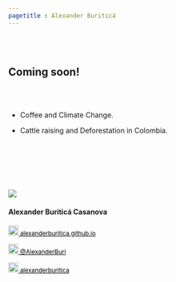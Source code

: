 ```yaml
---
pagetitle : Alexander Buriticá 
---
```


<br>  </br> <!--- Agrega lineas en blanco --->



<!------------- Panel de la izquierda ------------->
<div class="col-sm-9">

# Coming soon!  

<br>  </br> <!--- Agrega lineas en blanco --->

+ Coffee and Climate Change.

+ Cattle raising and Deforestation in Colombia.


<br>  </br> <!--- Agrega lineas en blanco --->

<br>  </br> <!--- Agrega lineas en blanco --->



![](../images/myway.gif)









</div>

<!------------- Panel de la derecha ------------->
<div class="col-sm-3">

#### Alexander Buriticá Casanova

<!-- Link -->
<a href="https://alexanderburitica.github.io" style="color:black;font-size:12px;"><img alt="Qries" src="../images/link2.png" width=20" height="20">  alexanderburitica.github.io </a> 

<!-- Twitter -->
 <a href="https://twitter.com/AlexanderBuri" style="color:black;font-size:12px;"> <img alt="Qries" src="../images/twitter.jpg" width=20" height="20">  @AlexanderBuri</a> 

<!-- GitHub -->
<a href="https://github.com/AlexanderBuritica" style="color:black;font-size:12px;"> <img alt="Qries" src="../images/github.png" width=20" height="20">  alexanderburitica</a>
</div>
<!------------- Panel de la derecha ------------->



